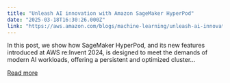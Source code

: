 ```yaml
---
title: "Unleash AI innovation with Amazon SageMaker HyperPod"
date: "2025-03-18T16:30:26.000Z"
link: "https://aws.amazon.com/blogs/machine-learning/unleash-ai-innovation-with-amazon-sagemaker-hyperpod/"
---
```


In this post, we show how SageMaker HyperPod, and its new features introduced at AWS re:Invent 2024, is designed to meet the demands of modern AI workloads, offering a persistent and optimized cluster...

[Read more](https://aws.amazon.com/blogs/machine-learning/unleash-ai-innovation-with-amazon-sagemaker-hyperpod/)
